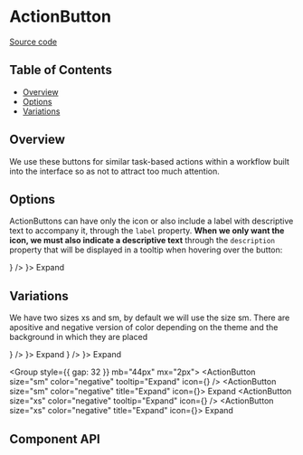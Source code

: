 
# ActionButton

[Source code](https://github.com/leemonade/bubbles/tree/main/packages/components/form/ActionButton/ActionButton)

## Table of Contents

<!-- START doctoc generated TOC please keep comment here to allow auto update -->
<!-- DON'T EDIT THIS SECTION, INSTEAD RE-RUN doctoc TO UPDATE -->

- [Overview](#overview)
- [Options](#options)
- [Variations](#variations)

## Overview

We use these buttons for similar task-based actions within a workflow built into the interface so as not to attract too much attention.

## Options

ActionButtons can have only the icon or also include a label with descriptive text to accompany it, through the `label` property. **When we only want the icon, we must also indicate a descriptive text** through the `description` property that will be displayed in a tooltip when hovering over the button:

<ThemeProvider>
  <Group style={{ gap: 32 }} mt="24px" mb="44px" mx="2px">
    <Box>
      <ActionButton size="sm" tooltip="Expand" icon={<DotsHorizontalIcon />} />
    </Box>
    <Box>
      <ActionButton size="sm" title="Expand" icon={<DotsHorizontalIcon />}>
        Expand
      </ActionButton>
    </Box>
  </Group>
</ThemeProvider>

## Variations

We have two sizes xs and sm, by default we will use the size sm. There are apositive and negative version of color depending on the theme and the background in which they are placed

<ThemeProvider>
  <Group style={{ gap: 32 }} mt="24px" mx="2px">
    <Box>
      <ActionButton size="sm" tooltip="Expand" icon={<DotsHorizontalIcon />} />
    </Box>
    <Box>
      <ActionButton size="sm" title="Expand" icon={<DotsHorizontalIcon />}>
        Expand
      </ActionButton>
    </Box>
    <Box>
      <ActionButton size="xs" tooltip="Expand" icon={<DotsHorizontalIcon />} />
    </Box>
    <Box>
      <ActionButton size="xs" title="Expand" icon={<DotsHorizontalIcon />}>
        Expand
      </ActionButton>
    </Box>
  </Group>

  <Group style={{ gap: 32 }} mb="44px" mx="2px">
    <Box>
      <ActionButton size="sm" color="negative" tooltip="Expand" icon={<DotsHorizontalIcon />} />
    </Box>
    <Box>
      <ActionButton size="sm" color="negative" title="Expand" icon={<DotsHorizontalIcon />}>
        Expand
      </ActionButton>
    </Box>
    <Box>
      <ActionButton size="xs" color="negative" tooltip="Expand" icon={<DotsHorizontalIcon />} />
    </Box>
    <Box>
      <ActionButton size="xs" color="negative" title="Expand" icon={<DotsHorizontalIcon />}>
        Expand
      </ActionButton>
    </Box>
  </Group>
</ThemeProvider>

## Component API

<Preview>
  <Story id="atoms-form-actionbutton--playground" />
</Preview>

<Props />
